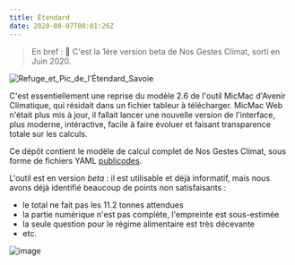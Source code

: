 ```yaml
---
title: Étendard
date: 2020-08-07T08:01:26Z
---
```


> En bref : 
> 🚀 C'est la 1ère version beta de Nos Gestes Climat, sorti en Juin 2020.  

![Refuge_et_Pic_de_l'Étendard_Savoie](https://user-images.githubusercontent.com/1177762/234638906-f11583de-25d7-48cd-a8c8-ecd3abc5f7c5.JPG)


C'est essentiellement une reprise du modèle 2.6 de l'outil MicMac d'Avenir Climatique, qui résidait dans un fichier tableur à télécharger. 
MicMac Web n'était plus mis à jour, il fallait lancer une nouvelle version de l'interface, plus moderne, intéractive, facile à faire évoluer et faisant transparence totale sur les calculs. 

Ce dépôt contient le modèle de calcul complet de Nos Gestes Climat, sous forme de fichiers YAML [publicodes](https://publi.codes).

L'outil est en version *beta* : il est utilisable et déjà informatif, mais nous avons déjà identifié beaucoup de points non satisfaisants : 
- le total ne fait pas les 11.2 tonnes attendues
- la partie numérique n'est pas complète, l'empreinte est sous-estimée
- la seule question pour le régime alimentaire est très décevante
- etc.


![image](https://user-images.githubusercontent.com/1177762/89622912-0e9ab200-d894-11ea-9226-c4af37549cd7.png)


